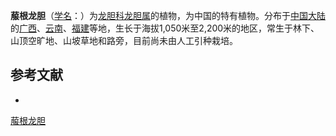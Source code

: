 {{Speciesbox
| name = 菔根龙胆
| status = 
| status_system = 
| image =
| genus = Gentiana
| species = napulifera
| authority = Franch.
}}

'''菔根龙胆'''（[[学名|学名]]：{{lang|la|''Gentiana napulifera''}}）为[[龙胆科|龙胆科]][[龙胆属|龙胆属]]的植物，为中国的特有植物。分布于[[中国大陆|中国大陆]]的[[广西|广西]]、[[云南|云南]]、[[福建|福建]]等地，生长于海拔1,050米至2,200米的地区，常生于林下、山顶空旷地、山坡草地和路旁，目前尚未由人工引种栽培。

== 参考文献 ==
<div class="references-small">
* {{cite web| url =http://www.bioinfo.cn/db05/KmzwSpecies.php?action=view&id=8063| title =菔根龙胆| work =《中国高等植物数据库全库》| publisher =中国科学院微生物研究所| author =昆明植物研究所| accessdate =2009-02-24| deadurl =yes| archiveurl =https://web.archive.org/web/20160305022608/http://www.bioinfo.cn/db05/KmzwSpecies.php?action=view&id=8063| archivedate =2016-03-05}}
</div>
{{Taxonbar|from=Q15227368}}

[[Category:龙胆属|菔根龙胆]]


{{植物小作品}}